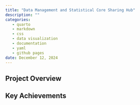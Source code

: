 ```yaml
---
title: "Data Management and Statistical Core Sharing Hub"
description: ""
categories:
   - quarto
   - markdown
   - css
   - data visualization
   - documentation
   - yaml
   - github pages
date: December 12, 2024
---
```



## Project Overview

## Key Achievements